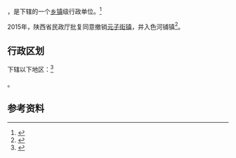 {{中国乡级行政区|61/10/24/112/000}}

'''{{PAGENAMEBASE}}'''，是{{PRC admin/fullname|61/10/24/112/000|3}}下辖的一个[[乡镇|乡镇]]级行政单位。<ref>{{PRC admin/ref sgc|{{PRC admin/parent|61/10/24/112/000}}}}</ref>

2015年，陕西省民政厅批复同意撤销[[元子街镇|元子街镇]]，并入色河铺镇<ref>{{Cite web |url=http://shaanxi.mca.gov.cn/article/mzyw1/201507/20150700841888.shtml |title=陕西省民政厅关于陕西省乡镇行政区划调整的公告 |access-date=2017-09-14 |archive-url=https://web.archive.org/web/20170914220400/http://shaanxi.mca.gov.cn/article/mzyw1/201507/20150700841888.shtml |archive-date=2017-09-14 |dead-url=yes }}</ref>。

== 行政区划 ==

{{PAGENAMEBASE}}下辖以下地区：<ref>{{PRC admin/ref sgc|61/10/24/112/000}}</ref>

{{PRC admin/children|61/10/24/112/000}}。

== 参考资料 ==

{{reflist}}

{{行政区划小作品}}
{{PRC admin/navcat|61/10/24/112/000}}